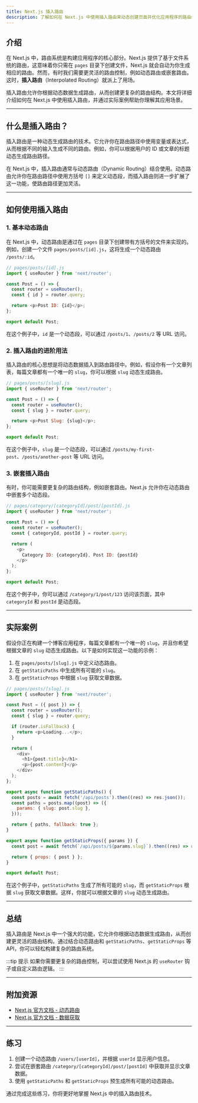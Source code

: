 ```yaml
---
title: Next.js 插入路由
description: 了解如何在 Next.js 中使用插入路由来动态创建页面并优化应用程序的路由结构。
---
```


## 介绍

在 Next.js 中，路由系统是构建应用程序的核心部分。Next.js 提供了基于文件系统的路由，这意味着你只需在 `pages` 目录下创建文件，Next.js 就会自动为你生成相应的路由。然而，有时我们需要更灵活的路由控制，例如动态路由或嵌套路由。这时，**插入路由**（Interpolated Routing）就派上了用场。

插入路由允许你根据动态数据生成路由，从而创建更复杂的路由结构。本文将详细介绍如何在 Next.js 中使用插入路由，并通过实际案例帮助你理解其应用场景。

---

## 什么是插入路由？

插入路由是一种动态生成路由的技术。它允许你在路由路径中使用变量或表达式，从而根据不同的输入生成不同的路由。例如，你可以根据用户的 ID 或文章的标题动态生成路由路径。

在 Next.js 中，插入路由通常与动态路由（Dynamic Routing）结合使用。动态路由允许你在路由路径中使用方括号 `[]` 来定义动态段，而插入路由则进一步扩展了这一功能，使路由路径更加灵活。

---

## 如何使用插入路由

### 1. 基本动态路由

在 Next.js 中，动态路由是通过在 `pages` 目录下创建带有方括号的文件来实现的。例如，创建一个文件 `pages/posts/[id].js`，这将生成一个动态路由 `/posts/:id`。

```javascript
// pages/posts/[id].js
import { useRouter } from 'next/router';

const Post = () => {
  const router = useRouter();
  const { id } = router.query;

  return <p>Post ID: {id}</p>;
};

export default Post;
```

在这个例子中，`id` 是一个动态段，可以通过 `/posts/1`、`/posts/2` 等 URL 访问。

### 2. 插入路由的进阶用法

插入路由的核心思想是将动态数据插入到路由路径中。例如，假设你有一个文章列表，每篇文章都有一个唯一的 `slug`，你可以根据 `slug` 动态生成路由。

```javascript
// pages/posts/[slug].js
import { useRouter } from 'next/router';

const Post = () => {
  const router = useRouter();
  const { slug } = router.query;

  return <p>Post Slug: {slug}</p>;
};

export default Post;
```

在这个例子中，`slug` 是一个动态段，可以通过 `/posts/my-first-post`、`/posts/another-post` 等 URL 访问。

### 3. 嵌套插入路由

有时，你可能需要更复杂的路由结构，例如嵌套路由。Next.js 允许你在动态路由中嵌套多个动态段。

```javascript
// pages/category/[categoryId]/post/[postId].js
import { useRouter } from 'next/router';

const Post = () => {
  const router = useRouter();
  const { categoryId, postId } = router.query;

  return (
    <p>
      Category ID: {categoryId}, Post ID: {postId}
    </p>
  );
};

export default Post;
```

在这个例子中，你可以通过 `/category/1/post/123` 访问该页面，其中 `categoryId` 和 `postId` 是动态段。

---

## 实际案例

假设你正在构建一个博客应用程序，每篇文章都有一个唯一的 `slug`，并且你希望根据文章的 `slug` 动态生成路由。以下是如何实现这一功能的示例：

1. 在 `pages/posts/[slug].js` 中定义动态路由。
2. 在 `getStaticPaths` 中生成所有可能的 `slug`。
3. 在 `getStaticProps` 中根据 `slug` 获取文章数据。

```javascript
// pages/posts/[slug].js
import { useRouter } from 'next/router';

const Post = ({ post }) => {
  const router = useRouter();
  const { slug } = router.query;

  if (router.isFallback) {
    return <p>Loading...</p>;
  }

  return (
    <div>
      <h1>{post.title}</h1>
      <p>{post.content}</p>
    </div>
  );
};

export async function getStaticPaths() {
  const posts = await fetch('/api/posts').then((res) => res.json());
  const paths = posts.map((post) => ({
    params: { slug: post.slug },
  }));

  return { paths, fallback: true };
}

export async function getStaticProps({ params }) {
  const post = await fetch(`/api/posts/${params.slug}`).then((res) => res.json());

  return { props: { post } };
}

export default Post;
```

在这个例子中，`getStaticPaths` 生成了所有可能的 `slug`，而 `getStaticProps` 根据 `slug` 获取文章数据。这样，你就可以根据文章的 `slug` 动态生成路由。

---

## 总结

插入路由是 Next.js 中一个强大的功能，它允许你根据动态数据生成路由，从而创建更灵活的路由结构。通过结合动态路由和 `getStaticPaths`、`getStaticProps` 等 API，你可以轻松构建复杂的路由系统。

:::tip 提示
如果你需要更复杂的路由控制，可以尝试使用 Next.js 的 `useRouter` 钩子或自定义路由逻辑。
:::

---

## 附加资源

- [Next.js 官方文档 - 动态路由](https://nextjs.org/docs/routing/dynamic-routes)
- [Next.js 官方文档 - 数据获取](https://nextjs.org/docs/basic-features/data-fetching)

---

## 练习

1. 创建一个动态路由 `/users/[userId]`，并根据 `userId` 显示用户信息。
2. 尝试在嵌套路由 `/category/[categoryId]/post/[postId]` 中获取并显示文章数据。
3. 使用 `getStaticPaths` 和 `getStaticProps` 预生成所有可能的动态路由。

通过完成这些练习，你将更好地掌握 Next.js 中的插入路由技术。